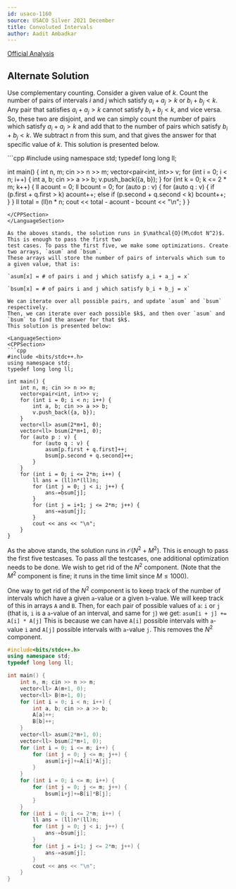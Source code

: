 ```yaml
---
id: usaco-1160
source: USACO Silver 2021 December
title: Convoluted Intervals
author: Aadit Ambadkar
---
```


[Official Analysis](http://usaco.org/current/data/sol_prob3_silver_dec21.html)

## Alternate Solution
Use complementary counting. Consider a given value of $k$. 
Count the number of pairs of intervals $i$ and $j$ which satisfy $a_i + a_j > k$ or $b_i + b_j < k$. Any pair that satisfies $a_i + a_j > k$ cannot satisfy $b_i + b_j < k$, and vice versa. So, these two are 
disjoint, and we can simply count the number of pairs which satisfy $a_i + a_j > k$ and add that to the 
number of pairs which satisfy $b_i + b_j < k$. We subtract $n$ from this sum, and that gives the answer for
that specific value of $k$. This solution is presented below.

<LanguageSection>
<CPPSection>
```cpp
#include <bits/stdc++.h>
using namespace std;
typedef long long ll;

int main() {
	int n, m; cin >> n >> m;
	vector<pair<int, int>> v;
	for (int i = 0; i < n; i++) {
		int a, b; cin >> a >> b;
		v.push_back({a, b});
	}
	for (int k = 0; k <= 2 * m; k++) {
		ll acount = 0;
		ll bcount = 0;
		for (auto p : v) {
			for (auto q : v) {
				if (p.first + q.first > k) acount++;
				else if (p.second + q.second < k) bcount++;
			}
		}
		ll total = (ll)n * n;
		cout << total - acount - bcount << "\n";
	}
}
```
</CPPSection>
</LanguageSection>

As the aboves stands, the solution runs in $\mathcal{O}(M\cdot N^2)$. This is enough to pass the first two
test cases. To pass the first five, we make some optimizations. Create two arrays, `asum` and `bsum`.
These arrays will store the number of pairs of intervals which sum to a given value, that is:

`asum[x] = # of pairs i and j which satisfy a_i + a_j = x`

`bsum[x] = # of pairs i and j which satisfy b_i + b_j = x`

We can iterate over all possible pairs, and update `asum` and `bsum` respectively.
Then, we can iterate over each possible $k$, and then over `asum` and `bsum` to find the answer for that $k$.
This solution is presented below:

<LanguageSection>
<CPPSection>
```cpp
#include <bits/stdc++.h>
using namespace std;
typedef long long ll;

int main() {
    int n, m; cin >> n >> m;
    vector<pair<int, int>> v;
    for (int i = 0; i < n; i++) {
        int a, b; cin >> a >> b;
        v.push_back({a, b});
    }
    vector<ll> asum(2*m+1, 0);
    vector<ll> bsum(2*m+1, 0);
	for (auto p : v) {
		for (auto q : v) {
			asum[p.first + q.first]++;
			bsum[p.second + q.second]++;
		}
	}
    for (int i = 0; i <= 2*m; i++) {
        ll ans = (ll)n*(ll)n;
        for (int j = 0; j < i; j++) {
            ans-=bsum[j];
        }
        for (int j = i+1; j <= 2*m; j++) {
            ans-=asum[j];
        }
        cout << ans << "\n";
    }
}
```
</CPPSection>
</LanguageSection>
	
As the above stands, the solution runs in $\mathcal{O}(N^2 + M^2)$. This is enough to pass the first five testcases.
To pass all the testcases, one additional optimization needs to be done. We wish to get rid of the $N^2$ component.
(Note that the $M^2$ component is fine; it runs in the time limit since $M \le 1000$).
	
One way to get rid of the $N^2$ component is to keep track of the number of intervals which have a given `a`-value or
a given `b`-value. We will keep track of this in arrays `A` and `B`. Then, for each pair of possible values of `a`: `i` or `j` 
(that is, `i` is a `a`-value of an interval, and same for `j`) we get:
`asum[i + j] += A[i] * A[j]`
This is because we can have `A[i]` possible intervals with `a`-value `i` and `A[j]` possible intervals with `a`-value `j`.
This removes the $N^2$ component.
<LanguageSection>
<CPPSection>
```cpp
#include<bits/stdc++.h>
using namespace std;
typedef long long ll;

int main() {
	int n, m; cin >> n >> m;
	vector<ll> A(m+1, 0);
	vector<ll> B(m+1, 0);
	for (int i = 0; i < n; i++) {
		int a, b; cin >> a >> b;
		A[a]++;
		B[b]++;
	}
	vector<ll> asum(2*m+1, 0);
	vector<ll> bsum(2*m+1, 0);
	for (int i = 0; i <= m; i++) {
		for (int j = 0; j <= m; j++) {
			asum[i+j]+=A[i]*A[j];
		}
	}
	for (int i = 0; i <= m; i++) {
		for (int j = 0; j <= m; j++) {
			bsum[i+j]+=B[i]*B[j];
		}
	}
	for (int i = 0; i <= 2*m; i++) {
		ll ans = (ll)n*(ll)n;
		for (int j = 0; j < i; j++) {
			ans-=bsum[j];
		}
		for (int j = i+1; j <= 2*m; j++) {
			ans-=asum[j];
		}
		cout << ans << "\n";
	}
}
```
</CPPSection>
</LanguageSection>	
